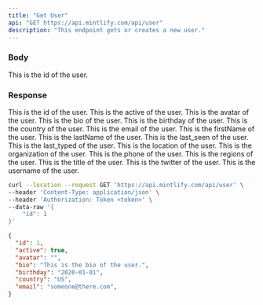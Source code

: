 ```yaml
---
title: "Get User"
api: "GET https://api.mintlify.com/api/user"
description: "This endpoint gets or creates a new user."
---
```


### Body

<ParamField body="id" type="string">
  This is the id of the user.
</ParamField>

### Response

<ResponseField name="id" type="number">
  This is the id of the user.
</ResponseField>

<ResponseField name="active" type="boolean">
  This is the active of the user.
</ResponseField>

<ResponseField name="avatar" type="string">
  This is the avatar of the user.
</ResponseField>

<ResponseField name="bio" type="string">
  This is the bio of the user.
</ResponseField>

<ResponseField name="birthday" type="string">
  This is the birthday of the user.
</ResponseField>

<ResponseField name="country" type="string">
  This is the country of the user.
</ResponseField>

<ResponseField name="email" type="string">
  This is the email of the user.
</ResponseField>

<ResponseField name="firstName" type="string">
  This is the firstName of the user.
</ResponseField>

<ResponseField name="lastName" type="string">
  This is the lastName of the user.
</ResponseField>

<ResponseField name="last_seen" type="string">
  This is the last_seen of the user.
</ResponseField>

<ResponseField name="last_typed" type="string">
  This is the last_typed of the user.
</ResponseField>

<ResponseField name="location" type="string">
  This is the location of the user.
</ResponseField>

<ResponseField name="organization" type="string">
  This is the organization of the user.
</ResponseField>

<ResponseField name="phone" type="string">
  This is the phone of the user.
</ResponseField>

<ResponseField name="regions" type="string">
  This is the regions of the user.
</ResponseField>

<ResponseField name="title" type="string">
  This is the title of the user.
</ResponseField>

<ResponseField name="twitter" type="string">
  This is the twitter of the user.
</ResponseField>

<ResponseField name="username" type="string">
  This is the username of the user.
</ResponseField>

<RequestExample>

```bash cURL
curl --location --request GET 'https://api.mintlify.com/api/user' \
--header 'Content-Type: application/json' \
--header 'Authorization: Token <token>' \
--data-raw '{
    "id": 1
}'
```

</RequestExample>

<ResponseExample>

```json Response
{
  "id": 1,
  "active": true,
  "avatar": "",
  "bio": "This is the bio of the user.",
  "birthday": "2020-01-01",
  "country": "US",
  "email": "someone@there.com",
}
```

</ResponseExample>

